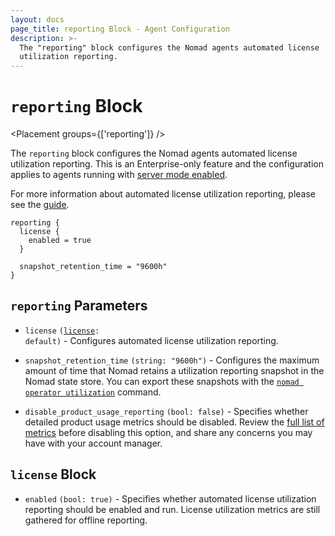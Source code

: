 ```yaml
---
layout: docs
page_title: reporting Block - Agent Configuration
description: >-
  The "reporting" block configures the Nomad agents automated license
  utilization reporting.
---
```


# `reporting` Block

<Placement groups={['reporting']} />

The `reporting` block configures the Nomad agents automated license utilization
reporting. This is an Enterprise-only feature and the configuration applies to
agents running with [server mode enabled][server_mode_enabled].

For more information about automated license utilization reporting, please see the
[guide][automated_license_utilization_reporting].

```hcl
reporting {
  license {
    enabled = true
  }

  snapshot_retention_time = "9600h"
}
```

## `reporting` Parameters

- `license` <code>([license](#license-block): default)</code> - Configures
  automated license utilization reporting.

- `snapshot_retention_time` `(string: "9600h")` - Configures the maximum amount
  of time that Nomad retains a utilization reporting snapshot in the Nomad
  state store. You can export these snapshots with the [`nomad operator
  utilization`][] command.

- `disable_product_usage_reporting` `(bool: false)` - Specifies whether detailed
  product usage metrics should be disabled. Review the
  [full list of metrics](/nomad/docs/enterprise/license/utilization-reporting#full-list-of-metrics)
  before disabling this option, and share any concerns you may have
  with your account manager.

## `license` Block

- `enabled` `(bool: true)` - Specifies whether automated license utilization
  reporting should be enabled and run. License utilization metrics are still
  gathered for offline reporting.

[server_mode_enabled]: /nomad/docs/configuration/server#enabled
[automated_license_utilization_reporting]: /nomad/docs/enterprise/license/utilization-reporting
[`nomad operator utilization`]: /nomad/docs/commands/operator/utilization
